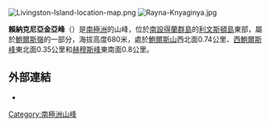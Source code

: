 [[Image:Livingston-Island-location-map.png|thumb]]
[[Image:Rayna-Knyaginya.jpg|thumb]]

'''賴納克尼亞金亞峰'''（{{lang-en|Rayna Knyaginya Peak}}）是[[南極洲|南極洲]]的山峰，位於[[南設得蘭群島|南設得蘭群島]]的[[利文斯頓島|利文斯頓島]]東部，屬於[[鮑爾斯嶺|鮑爾斯嶺]]的一部分，海拔高度680米，處於[[鮑爾斯山|鮑爾斯山]]西北面0.74公里、[[西鮑爾斯峰|西鮑爾斯峰]]東北面0.35公里和[[赫穆斯峰|赫穆斯峰]]東南面0.8公里。

==外部連結==
*{{Cite web|title=SCAR Composite Gazetteer|url=http://data.aad.gov.au/aadc/gaz/scar/|publisher=Australian Antarctic Division — Australia in Antarctica|archiveurl=https://web.archive.org/web/20090327044219/http://data.aad.gov.au/aadc/gaz/scar/|archivedate=2009-03-27|dead-url=yes|access-date=2013-09-28}}

{{Antarctica-geo-stub}}
[[Category:南極洲山峰|Category:南極洲山峰]]